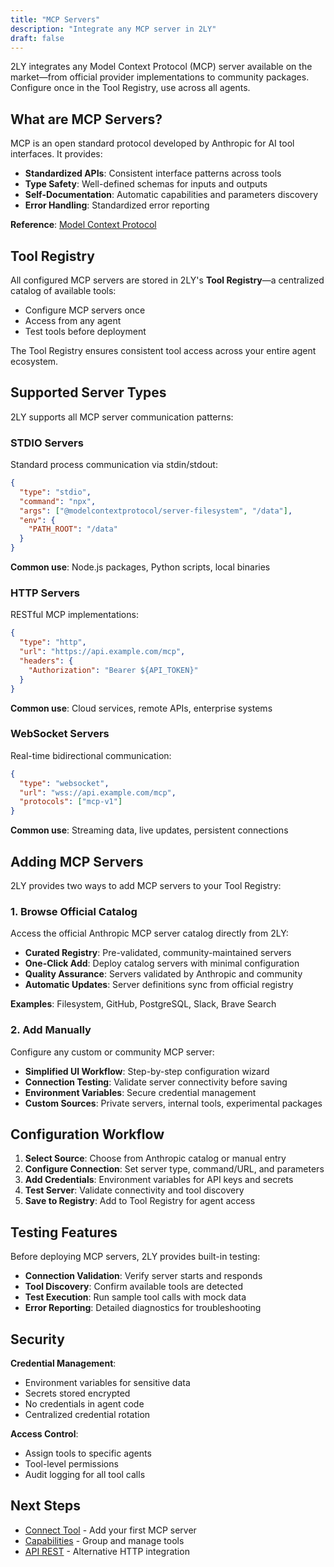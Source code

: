 ```yaml
---
title: "MCP Servers"
description: "Integrate any MCP server in 2LY"
draft: false
---
```


2LY integrates any Model Context Protocol (MCP) server available on the market—from official provider implementations to community packages. Configure once in the Tool Registry, use across all agents.

## What are MCP Servers?

MCP is an open standard protocol developed by Anthropic for AI tool interfaces. It provides:

- **Standardized APIs**: Consistent interface patterns across tools
- **Type Safety**: Well-defined schemas for inputs and outputs
- **Self-Documentation**: Automatic capabilities and parameters discovery
- **Error Handling**: Standardized error reporting

**Reference**: [Model Context Protocol](https://modelcontextprotocol.io/)

## Tool Registry

All configured MCP servers are stored in 2LY's **Tool Registry**—a centralized catalog of available tools:

- Configure MCP servers once
- Access from any agent
- Test tools before deployment

The Tool Registry ensures consistent tool access across your entire agent ecosystem.

## Supported Server Types

2LY supports all MCP server communication patterns:

### STDIO Servers
Standard process communication via stdin/stdout:

```json
{
  "type": "stdio",
  "command": "npx",
  "args": ["@modelcontextprotocol/server-filesystem", "/data"],
  "env": {
    "PATH_ROOT": "/data"
  }
}
```

**Common use**: Node.js packages, Python scripts, local binaries

### HTTP Servers
RESTful MCP implementations:

```json
{
  "type": "http",
  "url": "https://api.example.com/mcp",
  "headers": {
    "Authorization": "Bearer ${API_TOKEN}"
  }
}
```

**Common use**: Cloud services, remote APIs, enterprise systems

### WebSocket Servers
Real-time bidirectional communication:

```json
{
  "type": "websocket",
  "url": "wss://api.example.com/mcp",
  "protocols": ["mcp-v1"]
}
```

**Common use**: Streaming data, live updates, persistent connections

## Adding MCP Servers

2LY provides two ways to add MCP servers to your Tool Registry:

### 1. Browse Official Catalog

Access the official Anthropic MCP server catalog directly from 2LY:

- **Curated Registry**: Pre-validated, community-maintained servers
- **One-Click Add**: Deploy catalog servers with minimal configuration
- **Quality Assurance**: Servers validated by Anthropic and community
- **Automatic Updates**: Server definitions sync from official registry

**Examples**: Filesystem, GitHub, PostgreSQL, Slack, Brave Search

### 2. Add Manually

Configure any custom or community MCP server:

- **Simplified UI Workflow**: Step-by-step configuration wizard
- **Connection Testing**: Validate server connectivity before saving
- **Environment Variables**: Secure credential management
- **Custom Sources**: Private servers, internal tools, experimental packages

## Configuration Workflow

1. **Select Source**: Choose from Anthropic catalog or manual entry
2. **Configure Connection**: Set server type, command/URL, and parameters
3. **Add Credentials**: Environment variables for API keys and secrets
4. **Test Server**: Validate connectivity and tool discovery
5. **Save to Registry**: Add to Tool Registry for agent access

## Testing Features

Before deploying MCP servers, 2LY provides built-in testing:

- **Connection Validation**: Verify server starts and responds
- **Tool Discovery**: Confirm available tools are detected
- **Test Execution**: Run sample tool calls with mock data
- **Error Reporting**: Detailed diagnostics for troubleshooting

## Security

**Credential Management**:
- Environment variables for sensitive data
- Secrets stored encrypted
- No credentials in agent code
- Centralized credential rotation

**Access Control**:
- Assign tools to specific agents
- Tool-level permissions
- Audit logging for all tool calls

## Next Steps

- [Connect Tool](/your-first-toolflow/connect-tool) - Add your first MCP server
- [Capabilities](/tools/capabilities) - Group and manage tools
- [API REST](/tools/api-rest) - Alternative HTTP integration
